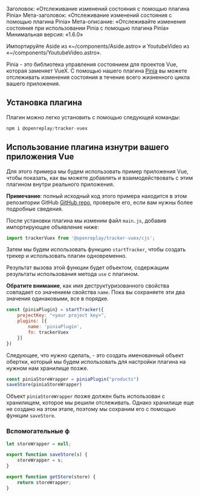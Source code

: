 Заголовок: «Отслеживание изменений состояния с помощью плагина Pinia»
Мета-заголовок: «Отслеживание изменений состояния с помощью плагина Pinia»
Мета-описание: «Отслеживайте изменения состояния при использовании Pinia с помощью плагина Pinia»
Минимальная версия: «1.6.0»

Импортируйте Aside из «~/components/Aside.astro» и YoutubeVideo из «~/components/YoutubeVideo.astro».

<YoutubeVideo title="Watch how to track state with Pinia"
  description="If you don't like reading, you can follow this video tutorial showing you how to track the state of your Vue apps when you use Pinia"
  videoURL="https://youtu.be/0TE5dfzz4-c"
/>

Pinia - это библиотека управления состоянием для проектов Vue, которая заменяет VueX. С помощью нашего плагина [Pinia](/plugins/pinia) вы можете отслеживать изменения состояния в течение всего жизненного цикла вашего приложения.

## Установка плагина

Плагин можно легко установить с помощью следующей команды:


```jsx
npm i @openreplay/tracker-vuex
```


## Использование плагина изнутри вашего приложения Vue

Для этого примера мы будем использовать пример приложения Vue, чтобы показать, как вы можете добавлять и взаимодействовать с этим плагином внутри реального приложения.

**Примечание**: полный исходный код этого примера находится в этом репозитории GitHub [GitHub repo](https://github.com/deleteman/openreplay-vue-pinia-example), проверьте его, если вам нужны более подробные сведения.

После установки плагина мы изменим файл `main.js`, добавив импортирующее объявление ниже:


```jsx
import trackerVuex from '@openreplay/tracker-vuex/cjs';
```


Затем мы будем использовать функцию `startTracker`, чтобы создать трекер и использовать плагин одновременно.

Результат вызова этой функции будет объектом, содержащим результаты использования метода `use` с плагином.

**Обратите внимание**, как имя деструктуризованного свойства совпадает со значением свойства `name`. Пока вы сохраняете эти два значения одинаковыми, все в порядке.


```jsx
const {piniaPlugin} = startTracker({
    projectKey: "<your project key>",
    plugins: [{
        name: 'piniaPlugin',
        fn: trackerVuex
    }]
})
```


Следующее, что нужно сделать, - это создать именованный объект обертки, который мы будем использовать для настройки плагина на нужном нам хранилище позже.


```jsx
const piniaStoreWrapper = piniaPlugin("products")
saveStore(piniaStoreWrapper)
```


Объект `piniaStoreWrapper` позже должен быть использован с хранилищем, которое мы решили отслеживать. Однако хранилище еще не создано на этом этапе, поэтому мы сохраним его с помощью функции `saveStore`.

### Вспомогательные ф
```jsx
let storeWrapper = null;

export function saveStore(s) {
    storeWrapper = s;
}

export function getStore(store) {
    return storeWrapper;
}
```
